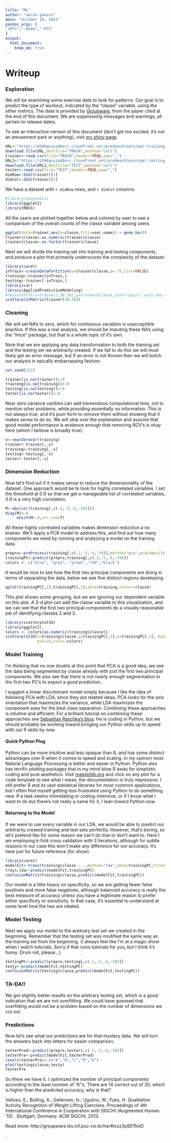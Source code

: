 ```yaml
---
title: "ML"
author: "aaron gowins"
date: "October 19, 2015"
pandoc_args: [
"+RTS","-K64m","-RTS"
]
output:
  html_document:
    keep_md: true
---
```





# Writeup

### Exploration

We will be examining some exercise data to look for patterns. Our goal is to predict the type of workout, indicated by the "classe" variable, using the other metrics. The data is provided by [Groupware](http://groupware.les.inf.puc-rio.br/har), from the paper cited at the end of this document. We are suppressing messages and warnings, all pertain to release dates.

To see an interactive version of this document (don't get too excited, it's not an amusement park or anything), visit [my shiny page](https://aarongowins.shinyapps.io/Write-Up).

```r
URL<-"https://d396qusza40orc.cloudfront.net/predmachlearn/pml-training.csv"
download.file(URL,destfile="TRAIN",method="curl")
trainer<-read.csv(file="TRAIN",header=TRUE,sep=",")
URL2<-"https://d396qusza40orc.cloudfront.net/predmachlearn/pml-testing.csv"
download.file(URL2,destfile="TEST",method="curl")
tester<-read.csv(file="TEST",header=TRUE,sep=",")
dimRow<-dim(trainer)[1]
dimCol<-dim(trainer)[2]
```

We have a dataset with `r dimRow` rows, and `r dimCol` columns.

```r
#library(googleVis)
library(ggplot2)
library(MASS)


```

All the users are plotted together below and colored by user to see a comparison of the overall counts of the classe variable among users.



```r

ggplot(data=trainer,aes(x=classe,fill=user_name)) + geom_bar()
trainer$classe<-as.numeric(trainer$classe)
trainer$classe<-as.factor(trainer$classe)

```

Next we will divide the training set into training and testing components, and produce a plot that primarily underscores the complexity of the dataset. 



```r

library(caret)
inTrain<-createDataPartition(y=trainer$classe,p=.75,list=FALSE)
training<-trainer[inTrain,]
testing<-trainer[-inTrain,]
library(car)
library(AppliedPredictiveModeling)
#featurePlot(x=trainer[,30:34],y=trainer$classe,plot="pairs",auto.key = list(columns = 3))
scatterplotMatrix(trainer[30:34])
```

### Cleaning

We will set NA's to zero, which for continuous variables is unacceptible practice. If this was a real analysis, we should be imputing these NA's using the "mice" package, but that is a whole topic of it's own.

Note that we are applying any data transformation to both the training set and the testing set we arbitrarily created. If we fail to do this we will most likely get an error message, but if an error is not thrown then we will botch our analysis in epically embarrassing fashion.


```r
set.seed(111)

trainer[is.na(trainer)]<-0
training[is.na(training)]<-0
testing[is.na(testing)]<-0
tester[is.na(tester)]<-0
```

Near zero variance varibles can add tremendous computational time, not to mention other problems, while providing essentially no information. This is not always true, and it's poor form to remove them without showing that it makes sense to do so. We will skip over the explanation and assume that good model performance is evidence enough that removing NZV's is okay here (which I believe is broadly true).

```r
x<-nearZeroVar(training)
trainer<-trainer[,-x]
training<-training[,-x]
testing<-testing[,-x]
tester<-tester[,-x]
```
  
### Dimension Reduction
  
Now let's find out if it makes sense to reduce the dimensionality of the dataset. One approach 
would be to look for highly correlated variables. I set the threshold at 0.9 so that we get a manageable list of correlated variables, 0.9 is a very high correlation.

```r
M<-abs(cor(training[,c(-2,-5,-6,-59)]))
diag(M)<-0
     which(M>.9,arr.ind=T)
```

All these highly correlated variables makes dimension reduction a no brainer. We'll apply a PCR model to address this, and find out how many components we need by running and analyzing a model on the training data.


```r
prepro<-preProcess(training[,c(-2,-5,-6,-59)],method="pca",pcaComp=11)
trainingPC<-predict(prepro,training[,c(-2,-5,-6,-59)])
colors <- c("blue", "grey", "green","red","black")
```
 

It would be nice to see how the first two principal components are doing in terms of separating the data, below we see five distinct regions developing.


```r

qplot(trainingPC[,1],trainingPC[,2],data=training,colour=classe)
```

This plot shows some grouping, but we are ignoring our dependent variable on this plot. A 3-d plot can add the classe variable to this visualization, and we can see that the first two principal components do a visually reasonable job of identifying classes 2 and 3.

```r
library(scatterplot3d)
library(ggplot2)
colors <- colors[as.numeric(training$classe)]
scatterplot3d(x=training$classe,y=trainingPC[,1],z=trainingPC[,2], main="3D Scatterplot",
              pch=19,color=colors)
```

### Model Training

I'm thinking that no one doubts at this point that PCA is a good idea, we see the data being segmented by classe already with just the first two principal components. We also see that there is not nearly enough segmentation in the first two PC's to expect a good prediction.

I suggest a linear discriminant model simply because I like the idea of following PCA with LDA, since they are related ideas. PCA looks for the axis orientation that maximizes the variance, while LDA maximizes the component axes for the best class separation. Combining these approaches is intuitive and efficient. For a brilliant tutorial on combining these approaches see [Sebastian Raschka's blog](http://sebastianraschka.com/Articles/2014_python_lda.html). He is coding in Python, but we should probably be working toward bringing our Python skills up to speed with our R skills by now. 

#### Quick Python Plug
Python can be more intuitive and less opaque than R, and has some distinct advantages over R when it comes to speed and scaling. In my opinion most Natural Language Processing is better and easier in Python. Python also has terrific plotting packages that in my mind blow R away for simplistic coding and pure aesthetics. Visit [matplotlib.org](http://matplotlib.org/#) and click on any plot for a code template to see what I mean, the documentation is truly impressive. I still prefer R and its vast statistical libraries for most common applications, but I often find myself getting less frustrated using Python to do something new. If a task seems intimidating or coding-intensive, or if I know what I want to do but there's not really a name for it, I lean toward Python now. 

#### Returning to the Model
If we were to use every variable in our LDA, we would be able to predict our arbitrarily created training and test sets perfectly. However, that's boring, so let's pretend like for some reason we can't do that or don't want to. Here I am employing k-fold cross validation with 3 iterations, although for subtle reasons in our case this won't make any difference for our accuracy. It's here just for future reference (for show).

```r
library(caret)
modelFit<-train(training$classe ~ .,method="lda",data=trainingPC,trControl=trainControl(method="cv",number=5,repeats=3))
train.lda<-predict(modelFit,trainingPC)
confusionMatrix(training$classe,predict(modelFit,trainingPC))
```

Our model is a little heavy on specificity, so we are getting fewer false positives and more false negatives, although balanced accuracy is really the best measure of accuracy unless you have a legitimate reason to prefer either specificity or sensitivity. In that case, it's essential to understand at some level how the two are related.

### Model Testing

Next we apply our model to the arbitrary test set we created in the beginning. Remember that the testing set was modified the same way as the training set from the beginning. (I always feel like I'm at a magic show when I watch tutorials. Sorry if that ruins tutorials for you, but I think it's funny. Drum roll, please...)

```r
testingPC<-predict(prepro,testing[,c(-2,-5,-6,-59)])
testy<-predict(modelFit,testingPC)
confusionMatrix(testing$classe,predict(modelFit,testingPC))
```

### TA-DA!!

We got slightly better results on the arbitrary testing set, which is a good indication that we are not overfitting. We could have guessed that overfitting would not be a problem based on the number of dimensions we cut out.

### Predictions

Now let's see what our predictions are for that mystery data. We will turn the answers back into letters for easier comparison.


```r
testerPred<-predict(prepro,tester[,c(-2,-5,-6,-59)])
testerPre<-predict(modelFit,testerPred)
levels(testerPre)<-c("A","B","C","D","E")
plot(testing$classe,testy)
testerPre
``` 

So there we have it. I optimized the number of principal components according to the least number of "A"'s. There are 14 correct out of 20, which is higher than the predicted accuracy, why is that?




Velloso, E.; Bulling, A.; Gellersen, H.; Ugulino, W.; Fuks, H. Qualitative Activity Recognition of Weight Lifting Exercises. Proceedings of 4th International Conference in Cooperation with SIGCHI (Augmented Human '13) . Stuttgart, Germany: ACM SIGCHI, 2013.

Read more: http://groupware.les.inf.puc-rio.br/har#ixzz3p8XTtotD




.